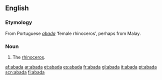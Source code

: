 ==English==
===Etymology===
From Portuguese ''[[#Portuguese|abada]]'' ‘female rhinoceros’, perhaps from Malay.

===Noun===
{{en-noun}}

# {{obsolete}} The [[rhinoceros]].

[[af:abada]]
[[ar:abada]]
[[et:abada]]
[[es:abada]]
[[fr:abada]]
[[gl:abada]]
[[it:abada]]
[[pt:abada]]
[[scn:abada]]
[[fi:abada]]